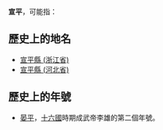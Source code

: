 '''宣平'''，可能指：
==歷史上的地名==
*[[宣平縣_(浙江省)|宣平縣 (浙江省)]]
*[[宣平縣_(河北省)|宣平縣 (河北省)]]
==歷史上的年號==
*[[晏平_(年号)|晏平]]，[[十六國|十六國]]時期成武帝李雄的第二個年號。

{{Disambiguation|X|Cat=二字中國相關消歧義}}